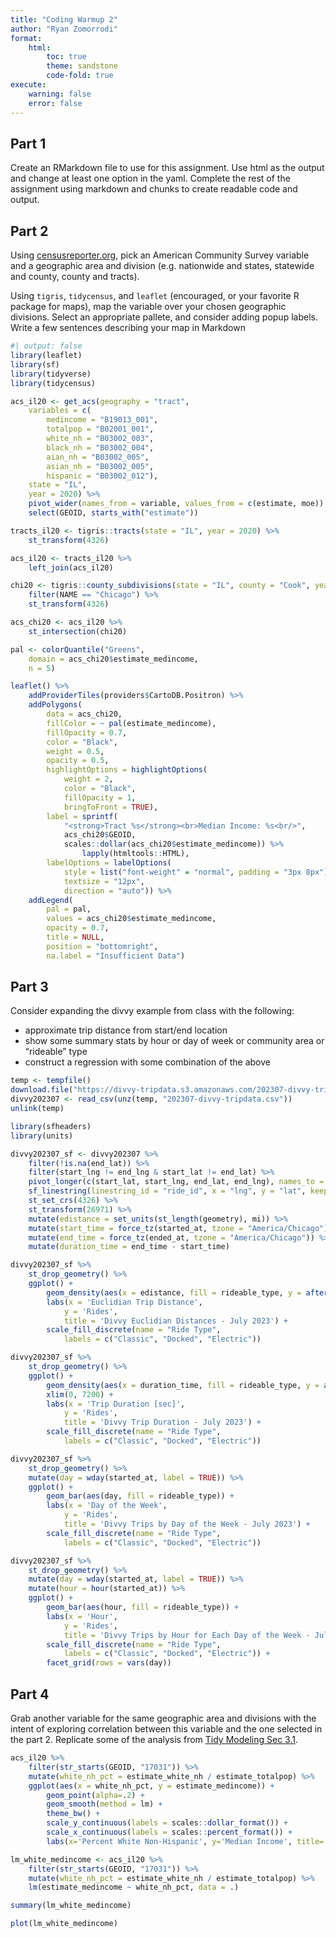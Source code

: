 ```yaml
---
title: "Coding Warmup 2"
author: "Ryan Zomorrodi"
format: 
    html:
        toc: true
        theme: sandstone
        code-fold: true
execute:
    warning: false
    error: false
---
```


## Part 1
Create an RMarkdown file to use for this assignment. Use html as the output and change at least one option in the yaml. Complete the rest of the assignment using markdown and chunks to create readable code and output.

## Part 2
Using [censusreporter.org](https://censusreporter.org/), pick an American Community Survey variable and a geographic area and division (e.g. nationwide and states, statewide and county, county and tracts).

Using `tigris`, `tidycensus`, and `leaflet` (encouraged, or your favorite R package for maps), map the variable over your chosen geographic divisions. Select an appropriate pallete, and consider adding popup labels. Write a few sentences describing your map in Markdown
``` r
#| output: false
library(leaflet)
library(sf)
library(tidyverse)
library(tidycensus)

acs_il20 <- get_acs(geography = "tract", 
    variables = c(
        medincome = "B19013_001",
        totalpop = "B02001_001",
        white_nh = "B03002_003",
        black_nh = "B03002_004",
        aian_nh = "B03002_005",
        asian_nh = "B03002_005",
        hispanic = "B03002_012"),
    state = "IL", 
    year = 2020) %>%
    pivot_wider(names_from = variable, values_from = c(estimate, moe)) %>%
    select(GEOID, starts_with("estimate"))

tracts_il20 <- tigris::tracts(state = "IL", year = 2020) %>% 
    st_transform(4326)

acs_il20 <- tracts_il20 %>%
    left_join(acs_il20)

chi20 <- tigris::county_subdivisions(state = "IL", county = "Cook", year = 2020) %>%
    filter(NAME == "Chicago") %>% 
    st_transform(4326)

acs_chi20 <- acs_il20 %>%
    st_intersection(chi20)
```

``` r
pal <- colorQuantile("Greens", 
    domain = acs_chi20$estimate_medincome,
    n = 5)

leaflet() %>%
    addProviderTiles(providers$CartoDB.Positron) %>% 
    addPolygons(
        data = acs_chi20,
        fillColor = ~ pal(estimate_medincome),
        fillOpacity = 0.7,
        color = "Black",
        weight = 0.5,
        opacity = 0.5,
        highlightOptions = highlightOptions(
            weight = 2,
            color = "Black",
            fillOpacity = 1,
            bringToFront = TRUE),
        label = sprintf(
            "<strong>Tract %s</strong><br>Median Income: %s<br/>",
            acs_chi20$GEOID,
            scales::dollar(acs_chi20$estimate_medincome)) %>% 
                lapply(htmltools::HTML),
        labelOptions = labelOptions(
            style = list("font-weight" = "normal", padding = "3px 8px"),
            textsize = "12px",
            direction = "auto")) %>%
    addLegend(
        pal = pal,
        values = acs_chi20$estimate_medincome,
        opacity = 0.7,
        title = NULL,
        position = "bottomright",
        na.label = "Insufficient Data")
```

## Part 3
Consider expanding the divvy example from class with the following:  

* approximate trip distance from start/end location  
* show some summary stats by hour or day of week or community area or “rideable” type  
* construct a regression with some combination of the above  

``` r
temp <- tempfile()
download.file("https://divvy-tripdata.s3.amazonaws.com/202307-divvy-tripdata.zip", temp)
divvy202307 <- read_csv(unz(temp, "202307-divvy-tripdata.csv"))
unlink(temp)
```

``` r
library(sfheaders)
library(units)

divvy202307_sf <- divvy202307 %>%
    filter(!is.na(end_lat)) %>%
    filter(start_lng != end_lng & start_lat != end_lat) %>%
    pivot_longer(c(start_lat, start_lng, end_lat, end_lng), names_to = c("Position", ".value"), names_pattern = "(.*)_(.*)") %>%
    sf_linestring(linestring_id = "ride_id", x = "lng", y = "lat", keep = TRUE) %>%
    st_set_crs(4326) %>%
    st_transform(26971) %>%
    mutate(edistance = set_units(st_length(geometry), mi)) %>%
    mutate(start_time = force_tz(started_at, tzone = "America/Chicago")) %>%
    mutate(end_time = force_tz(ended_at, tzone = "America/Chicago")) %>%
    mutate(duration_time = end_time - start_time)
```

``` r
divvy202307_sf %>%
    st_drop_geometry() %>%
    ggplot() + 
        geom_density(aes(x = edistance, fill = rideable_type, y = after_stat(count)), alpha = 0.5) + 
        labs(x = 'Euclidian Trip Distance',
            y = 'Rides',
            title = 'Divvy Euclidian Distances - July 2023') +
        scale_fill_discrete(name = "Ride Type",
            labels = c("Classic", "Docked", "Electric"))
```

``` r
divvy202307_sf %>%
    st_drop_geometry() %>%
    ggplot() + 
        geom_density(aes(x = duration_time, fill = rideable_type, y = after_stat(count)), alpha = 0.5) + 
        xlim(0, 7200) +
        labs(x = 'Trip Duration [sec]',
            y = 'Rides',
            title = 'Divvy Trip Duration - July 2023') +
        scale_fill_discrete(name = "Ride Type",
            labels = c("Classic", "Docked", "Electric"))
```

``` r
divvy202307_sf %>%
    st_drop_geometry() %>%
    mutate(day = wday(started_at, label = TRUE)) %>%
    ggplot() +
        geom_bar(aes(day, fill = rideable_type)) +
        labs(x = 'Day of the Week',
            y = 'Rides',
            title = 'Divvy Trips by Day of the Week - July 2023') +
        scale_fill_discrete(name = "Ride Type",
            labels = c("Classic", "Docked", "Electric"))
```

``` r
divvy202307_sf %>%
    st_drop_geometry() %>%
    mutate(day = wday(started_at, label = TRUE)) %>%
    mutate(hour = hour(started_at)) %>%
    ggplot() +
        geom_bar(aes(hour, fill = rideable_type)) +
        labs(x = 'Hour',
            y = 'Rides',
            title = 'Divvy Trips by Hour for Each Day of the Week - July 2023') +
        scale_fill_discrete(name = "Ride Type",
            labels = c("Classic", "Docked", "Electric")) +
        facet_grid(rows = vars(day))
```

## Part 4  
Grab another variable for the same geographic area and divisions with the intent of exploring correlation between this variable and the one selected in the part 2. Replicate some of the analysis from [Tidy Modeling Sec 3.1](https://www.tmwr.org/base-r.html#an-example).

``` r
acs_il20 %>%
    filter(str_starts(GEOID, "17031")) %>%
    mutate(white_nh_pct = estimate_white_nh / estimate_totalpop) %>%
    ggplot(aes(x = white_nh_pct, y = estimate_medincome)) +
        geom_point(alpha=.2) +
        geom_smooth(method = lm) +
        theme_bw() +
        scale_y_continuous(labels = scales::dollar_format()) +
        scale_x_continuous(labels = scales::percent_format()) +
        labs(x='Percent White Non-Hispanic', y='Median Income', title='Median Income and Percent White Non-Hispanic by Census Tract \nin Cook County')
```

``` r
lm_white_medincome <- acs_il20 %>%
    filter(str_starts(GEOID, "17031")) %>%
    mutate(white_nh_pct = estimate_white_nh / estimate_totalpop) %>%
    lm(estimate_medincome ~ white_nh_pct, data = .)

summary(lm_white_medincome)
```

``` r
plot(lm_white_medincome)
```